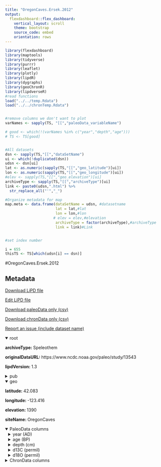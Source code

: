 ```yaml
---
title: "OregonCaves.Ersek.2012"
output: 
  flexdashboard::flex_dashboard:
    vertical_layout: scroll
    theme: bootstrap
    source_code: embed
    orientation: rows
---
```


```r
library(flexdashboard)
library(maptools)
library(tidyverse)
library(purrr)
library(leaflet)
library(plotly)
library(lipdR)
library(dygraphs)
library(geoChronR)
library(lipdverseR)
#read functions
load("../../temp.Rdata")
load("../../chronTemp.Rdata")


#remove columns we don't want to plot
varNames <- sapply(TS, "[[","paleoData_variableName")

# good <- which(!(varNames %in% c("year","depth","age")))
# TS <- TS[good]


#All datasets
dsn <- sapply(TS,"[[","dataSetName")
ui <- which(!duplicated(dsn))
udsn <- dsn[ui]
lat <- as.numeric(sapply(TS,"[[","geo_latitude")[ui])
lon <- as.numeric(sapply(TS,"[[","geo_longitude")[ui])
#elev <- sapply(TS,"[[","geo_elevation")[ui]
archiveType <- sapply(TS,"[[","archiveType")[ui]
link <- paste0(udsn,".html") %>% 
  str_replace_all("'","_")

#Organize metadata for map
map.meta <- data.frame(dataSetName = udsn, #datasetname
                       lat = lat,#lat
                       lon = lon,#lon
                      # elev = elev,#elevation
                       archiveType = factor(archiveType),#archiveType
                       link = link)#Link


#set index number

i = 655
thisTS <- TS[which(udsn[i] == dsn)]
```
#OregonCaves.Ersek.2012

Metadata {.sidebar}
-------------------------------------
[Download LiPD file](OregonCaves.Ersek.2012.lpd)
            

[Edit LiPD file](http://lipd.net/playground?source=http://lipdverse.org/globalHolocene/0_25_5/OregonCaves.Ersek.2012.lpd)
            

[Download paleoData only (csv)](OregonCaves.Ersek.2012.csv)
            

[Download chronData only (csv)](OregonCaves.Ersek.2012-chron.csv)
            

[Report an issue (include dataset name)](https://github.com/nickmckay/LiPDverse/issues)

<details open style="margin-left: 0px">
<summary>root</summary>
<p style="margin-left: 0px"><strong>archiveType: </strong>Speleothem
<p style="margin-left: 0px"><strong>originalDataURL: </strong>https://www.ncdc.noaa.gov/paleo/study/13543
<p style="margin-left: 0px"><strong>lipdVersion: </strong>1.3
</details>
<details>
<summary>pub</summary>
<details style="margin-left: 10px">
<summary>pub1</summary>
<p style="margin-left: 10px"><strong>author: </strong>list(list(name = "Ersek, Vasile"), list(name = "Clark, Peter U."), list(name = "Mix, Alan C."), list(name = "Cheng, Hai"), list(name = "Lawrence Edwards, R."))
<p style="margin-left: 10px"><strong>citeKey: </strong>ersek2012holocenewinterclimatevari
<p style="margin-left: 10px"><strong>journal: </strong>Nature Communications
<p style="margin-left: 10px"><strong>volume: </strong>3
<p style="margin-left: 10px"><strong>pages: </strong>1219
<p style="margin-left: 10px"><strong>title: </strong>Holocene winter climate variability in mid-latitude western North America
</details>
<details style="margin-left: 10px">
<summary>pub2</summary>
<p style="margin-left: 10px"><strong>author: </strong>list(list(name = NA))
</details>
</details>
<details open style="margin-left: 0px">
<summary>geo</summary>
<p style="margin-left: 0px"><strong>latitude: </strong>42.083
<p style="margin-left: 0px"><strong>longitude: </strong>-123.416
<p style="margin-left: 0px"><strong>elevation: </strong>1390
<p style="margin-left: 0px"><strong>siteName: </strong>OregonCaves
</details>
<details open>
<summary>PaleoData columns</summary>
<details style="margin-left: 10px">
<summary>year (AD)</summary>
<p style="margin-left: 10px"><strong>TSid: </strong>WEB6671fe0f
<p style="margin-left: 10px"><strong>variableName: </strong>year
<p style="margin-left: 10px"><strong>units: </strong>AD
<p style="margin-left: 10px"><strong>description: </strong>Year AD
</details>
<details style="margin-left: 10px">
<summary>age (BP)</summary>
<p style="margin-left: 10px"><strong>TSid: </strong>WEB23ec07a5
<p style="margin-left: 10px"><strong>variableName: </strong>age
<p style="margin-left: 10px"><strong>units: </strong>BP
<p style="margin-left: 10px"><strong>description: </strong>Years before present (1950) yr BP
</details>
<details style="margin-left: 10px">
<summary>depth (cm)</summary>
<p style="margin-left: 10px"><strong>TSid: </strong>WEB054d4a48
<p style="margin-left: 10px"><strong>variableName: </strong>depth
<p style="margin-left: 10px"><strong>units: </strong>cm
<p style="margin-left: 10px"><strong>description: </strong>depth
</details>
<details style="margin-left: 10px">
<summary>d13C (permil)</summary>
<p style="margin-left: 10px"><strong>TSid: </strong>GHb0707701
<p style="margin-left: 10px"><strong>variableName: </strong>d13C
<p style="margin-left: 10px"><strong>units: </strong>permil
<p style="margin-left: 10px"><strong>description: </strong>d13C of speleothem calcite
<p style="margin-left: 10px"><strong>useInGlobalTemperatureAnalysis: </strong>TRUE
<details>
<summary>interpretation</summary>
<details style="margin-left: 20px">
<summary>1</summary>
<p style="margin-left: 20px"><strong>direction: </strong>positive
<p style="margin-left: 20px"><strong>interpDirection: </strong>positive
<p style="margin-left: 20px"><strong>scope: </strong>climate
<p style="margin-left: 20px"><strong>seasonality: </strong>winter
<p style="margin-left: 20px"><strong>variable: </strong>M
</details>
</details>
</details>
<details style="margin-left: 10px">
<summary>d18O (permil)</summary>
<p style="margin-left: 10px"><strong>TSid: </strong>GHe7662255
<p style="margin-left: 10px"><strong>variableName: </strong>d18O
<p style="margin-left: 10px"><strong>units: </strong>permil
<p style="margin-left: 10px"><strong>description: </strong>d18O of speleothem calcite
<p style="margin-left: 10px"><strong>useInGlobalTemperatureAnalysis: </strong>TRUE
<details>
<summary>interpretation</summary>
<details style="margin-left: 20px">
<summary>1</summary>
<p style="margin-left: 20px"><strong>direction: </strong>positive
<p style="margin-left: 20px"><strong>interpDirection: </strong>positive
<p style="margin-left: 20px"><strong>scope: </strong>climate
<p style="margin-left: 20px"><strong>seasonality: </strong>winter
<p style="margin-left: 20px"><strong>variable: </strong>T
<p style="margin-left: 20px"><strong>variableDetail: </strong>air@condensationLevel
</details>
</details>
</details>
<details>
<summary>ChronData columns</summary>
<details style="margin-left: 10px">
<summary>Reference (unitless)</summary>
<p style="margin-left: 10px"><strong>TSid: </strong>LPD03892251
<p style="margin-left: 10px"><strong>variableName: </strong>Reference
<p style="margin-left: 10px"><strong>units: </strong>unitless
</details>
<details style="margin-left: 10px">
<summary>SiteName (unitless)</summary>
<p style="margin-left: 10px"><strong>TSid: </strong>LPD6493a31e
<p style="margin-left: 10px"><strong>variableName: </strong>SiteName
<p style="margin-left: 10px"><strong>units: </strong>unitless
</details>
<details style="margin-left: 10px">
<summary>CoreID (unitless)</summary>
<p style="margin-left: 10px"><strong>TSid: </strong>LPD77171425
<p style="margin-left: 10px"><strong>variableName: </strong>CoreID
<p style="margin-left: 10px"><strong>units: </strong>unitless
</details>
<details style="margin-left: 10px">
<summary>LabID (unitless)</summary>
<p style="margin-left: 10px"><strong>TSid: </strong>LPD5eec1767
<p style="margin-left: 10px"><strong>variableName: </strong>LabID
<p style="margin-left: 10px"><strong>units: </strong>unitless
</details>
<details style="margin-left: 10px">
<summary>TypeOfMaterialDated (unitless)</summary>
<p style="margin-left: 10px"><strong>TSid: </strong>LPDf41c0fcf
<p style="margin-left: 10px"><strong>variableName: </strong>TypeOfMaterialDated
<p style="margin-left: 10px"><strong>units: </strong>unitless
</details>
<details style="margin-left: 10px">
<summary>AverageSampleDepth_cm_ (unitless)</summary>
<p style="margin-left: 10px"><strong>TSid: </strong>LPDc9f78438
<p style="margin-left: 10px"><strong>variableName: </strong>AverageSampleDepth_cm_
<p style="margin-left: 10px"><strong>units: </strong>unitless
</details>
<details style="margin-left: 10px">
<summary>x238U_ppb_ (unitless)</summary>
<p style="margin-left: 10px"><strong>TSid: </strong>LPDbf535196
<p style="margin-left: 10px"><strong>variableName: </strong>x238U_ppb_
<p style="margin-left: 10px"><strong>units: </strong>unitless
</details>
<details style="margin-left: 10px">
<summary>x238UError (unitless)</summary>
<p style="margin-left: 10px"><strong>TSid: </strong>LPDe7e3cd79
<p style="margin-left: 10px"><strong>variableName: </strong>x238UError
<p style="margin-left: 10px"><strong>units: </strong>unitless
</details>
<details style="margin-left: 10px">
<summary>x232Th_ppt_ (unitless)</summary>
<p style="margin-left: 10px"><strong>TSid: </strong>LPD1498ea89
<p style="margin-left: 10px"><strong>variableName: </strong>x232Th_ppt_
<p style="margin-left: 10px"><strong>units: </strong>unitless
</details>
<details style="margin-left: 10px">
<summary>x232ThError (unitless)</summary>
<p style="margin-left: 10px"><strong>TSid: </strong>LPD10b51e01
<p style="margin-left: 10px"><strong>variableName: </strong>x232ThError
<p style="margin-left: 10px"><strong>units: </strong>unitless
</details>
<details style="margin-left: 10px">
<summary>x230Th_232Th_atomicX10_6_ (unitless)</summary>
<p style="margin-left: 10px"><strong>TSid: </strong>LPD77004298
<p style="margin-left: 10px"><strong>variableName: </strong>x230Th_232Th_atomicX10_6_
<p style="margin-left: 10px"><strong>units: </strong>unitless
</details>
<details style="margin-left: 10px">
<summary>x230Th_232ThError_atomicX10_6_ (unitless)</summary>
<p style="margin-left: 10px"><strong>TSid: </strong>LPD17e7bf78
<p style="margin-left: 10px"><strong>variableName: </strong>x230Th_232ThError_atomicX10_6_
<p style="margin-left: 10px"><strong>units: </strong>unitless
</details>
<details style="margin-left: 10px">
<summary>d234U_Measured (unitless)</summary>
<p style="margin-left: 10px"><strong>TSid: </strong>LPD79b9b793
<p style="margin-left: 10px"><strong>variableName: </strong>d234U_Measured
<p style="margin-left: 10px"><strong>units: </strong>unitless
</details>
<details style="margin-left: 10px">
<summary>d234U_Error (unitless)</summary>
<p style="margin-left: 10px"><strong>TSid: </strong>LPDd465f31a
<p style="margin-left: 10px"><strong>variableName: </strong>d234U_Error
<p style="margin-left: 10px"><strong>units: </strong>unitless
</details>
<details style="margin-left: 10px">
<summary>x230Th_238UActivity (unitless)</summary>
<p style="margin-left: 10px"><strong>TSid: </strong>LPD139be9da
<p style="margin-left: 10px"><strong>variableName: </strong>x230Th_238UActivity
<p style="margin-left: 10px"><strong>units: </strong>unitless
</details>
<details style="margin-left: 10px">
<summary>x230Th_238UActivityError (unitless)</summary>
<p style="margin-left: 10px"><strong>TSid: </strong>LPDc7037769
<p style="margin-left: 10px"><strong>variableName: </strong>x230Th_238UActivityError
<p style="margin-left: 10px"><strong>units: </strong>unitless
</details>
<details style="margin-left: 10px">
<summary>x230ThAgeUncorrected_yr_ (unitless)</summary>
<p style="margin-left: 10px"><strong>TSid: </strong>LPD7c286fee
<p style="margin-left: 10px"><strong>variableName: </strong>x230ThAgeUncorrected_yr_
<p style="margin-left: 10px"><strong>units: </strong>unitless
</details>
<details style="margin-left: 10px">
<summary>x230ThAgeUncorrectedError_yr_ (unitless)</summary>
<p style="margin-left: 10px"><strong>TSid: </strong>LPD7be6185d
<p style="margin-left: 10px"><strong>variableName: </strong>x230ThAgeUncorrectedError_yr_
<p style="margin-left: 10px"><strong>units: </strong>unitless
</details>
<details style="margin-left: 10px">
<summary>x230ThAgeCorrected_yr_ (unitless)</summary>
<p style="margin-left: 10px"><strong>TSid: </strong>LPD33714919
<p style="margin-left: 10px"><strong>variableName: </strong>x230ThAgeCorrected_yr_
<p style="margin-left: 10px"><strong>units: </strong>unitless
</details>
<details style="margin-left: 10px">
<summary>x230ThAgeCorrectedError_yr_ (unitless)</summary>
<p style="margin-left: 10px"><strong>TSid: </strong>LPDe85bf987
<p style="margin-left: 10px"><strong>variableName: </strong>x230ThAgeCorrectedError_yr_
<p style="margin-left: 10px"><strong>units: </strong>unitless
</details>
<details style="margin-left: 10px">
<summary>d234UInitial_Corrected (unitless)</summary>
<p style="margin-left: 10px"><strong>TSid: </strong>LPD378db911
<p style="margin-left: 10px"><strong>variableName: </strong>d234UInitial_Corrected
<p style="margin-left: 10px"><strong>units: </strong>unitless
</details>
<details style="margin-left: 10px">
<summary>d234UInitial_CorrectedError (unitless)</summary>
<p style="margin-left: 10px"><strong>TSid: </strong>LPD77707982
<p style="margin-left: 10px"><strong>variableName: </strong>d234UInitial_CorrectedError
<p style="margin-left: 10px"><strong>units: </strong>unitless
</details>
<details style="margin-left: 10px">
<summary>x230ThAge_B1950___Corrected (unitless)</summary>
<p style="margin-left: 10px"><strong>TSid: </strong>LPDbc4843c1
<p style="margin-left: 10px"><strong>variableName: </strong>x230ThAge_B1950___Corrected
<p style="margin-left: 10px"><strong>units: </strong>unitless
</details>
<details style="margin-left: 10px">
<summary>x230ThAge__CorrectedError (unitless)</summary>
<p style="margin-left: 10px"><strong>TSid: </strong>LPD3f77f1de
<p style="margin-left: 10px"><strong>variableName: </strong>x230ThAge__CorrectedError
<p style="margin-left: 10px"><strong>units: </strong>unitless
</details>

Row {.tabset .tabset-fade}
-----------------------------------------------------------------------

### Sitemap

```r
  map.meta.split <- split(map.meta, map.meta$archiveType)


factpal <- colorFactor("Paired",map.meta$archiveType)
buff <- 15
l <- leaflet() %>% 
  addTiles() %>% 
  fitBounds(map.meta$lon[i]-buff,map.meta$lat[i]-buff,map.meta$lon[i]+buff,map.meta$lat[i]+buff)
  

  
  
names(map.meta.split) %>%
  purrr::walk( function(df) {
    l <<- l %>%
      addMarkers(data=map.meta.split[[df]],
                 lng=~lon, lat=~lat,
                 label=~as.character(archiveType),
                 popup=~paste(str_c('Dataset: <a href="',link,'">',dataSetName,'</a>'),
                                 # str_c("Elevation: ",elev),
                                  str_c("Archive Type: ",archiveType),
                                  sep = "<br>"),
                 group = df,
                 clusterOptions = markerClusterOptions(removeOutsideVisibleBounds = F),
                 labelOptions = labelOptions(noHide = F,
                                             direction = 'auto'))
  })

l %>%
  addLayersControl(position = "bottomleft",
    overlayGroups = names(map.meta.split),
    options = layersControlOptions(collapsed = FALSE,
                                   opacity = 0.8)
  )
```

### Search the LiPDverse (Beta! doesn't work well yet)
```r
#Add google search bar
htmltools::includeHTML("../../googleSearchChunk.html")
```


Row {.tabset .tabset-fade}
-----------------------------------------------------------------------

### d13C (permil)
```r
plotCol(thisTS,ind = 1)
```

### d18O (permil)
```r
plotCol(thisTS,ind = 5)
```

Row {.tabset .tabset-fade}
-----------------------------------------------------------------------

### Reference (unitless)
```r
plotCol(chronTS,ind = 1)
```

### SiteName (unitless)
```r
plotCol(chronTS,ind = 2)
```

### CoreID (unitless)
```r
plotCol(chronTS,ind = 3)
```

### LabID (unitless)
```r
plotCol(chronTS,ind = 4)
```

### TypeOfMaterialDated (unitless)
```r
plotCol(chronTS,ind = 5)
```

### AverageSampleDepth_cm_ (unitless)
```r
plotCol(chronTS,ind = 6)
```

### x238U_ppb_ (unitless)
```r
plotCol(chronTS,ind = 7)
```

### x238UError (unitless)
```r
plotCol(chronTS,ind = 8)
```

### x232Th_ppt_ (unitless)
```r
plotCol(chronTS,ind = 9)
```

### x232ThError (unitless)
```r
plotCol(chronTS,ind = 10)
```

### x230Th_232Th_atomicX10_6_ (unitless)
```r
plotCol(chronTS,ind = 11)
```

### x230Th_232ThError_atomicX10_6_ (unitless)
```r
plotCol(chronTS,ind = 12)
```

### d234U_Measured (unitless)
```r
plotCol(chronTS,ind = 13)
```

### d234U_Error (unitless)
```r
plotCol(chronTS,ind = 14)
```

### x230Th_238UActivity (unitless)
```r
plotCol(chronTS,ind = 15)
```

### x230Th_238UActivityError (unitless)
```r
plotCol(chronTS,ind = 16)
```

### x230ThAgeUncorrected_yr_ (unitless)
```r
plotCol(chronTS,ind = 17)
```

### x230ThAgeUncorrectedError_yr_ (unitless)
```r
plotCol(chronTS,ind = 18)
```

### x230ThAgeCorrected_yr_ (unitless)
```r
plotCol(chronTS,ind = 19)
```

### x230ThAgeCorrectedError_yr_ (unitless)
```r
plotCol(chronTS,ind = 20)
```

### d234UInitial_Corrected (unitless)
```r
plotCol(chronTS,ind = 21)
```

### d234UInitial_CorrectedError (unitless)
```r
plotCol(chronTS,ind = 22)
```

### x230ThAge_B1950___Corrected (unitless)
```r
plotCol(chronTS,ind = 23)
```

### x230ThAge__CorrectedError (unitless)
```r
plotCol(chronTS,ind = 24)
```

